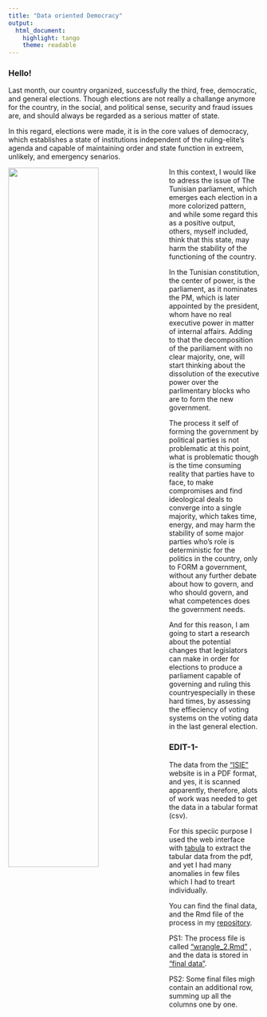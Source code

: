 ```yaml
---
title: "Data oriented Democracy"
output: 
  html_document:
    highlight: tango
    theme: readable
---
```


### Hello!

Last month, our country organized, successfully the third, free, democratic, and general elections.
Though elections are not really a challange anymore for the country, in the social, and political sense, security and fraud issues are, and should always be regarded as a serious matter of state. 

In this regard, elections were made, it is in the core values of democracy, which establishes a state of institutions independent of the ruling-elite's agenda and capable of maintaining order and state function in extreem, unlikely, and emergency senarios.



<img src="docs/ARP2.jpg" style="width:60%; margin-right: 20px" align="left">




In this context, I would like to adress the issue of The Tunisian parliament, which emerges each election in a more colorized pattern, and while some regard this as a positive output, others, myself included, think that this state, may harm the stability of the functioning of the country.

In the Tunisian constitution, the center of power, is the parliament, as it nominates the PM, which is later appointed by the president, whom have no real executive power in matter of internal affairs. 
Adding to that the decomposition of the pariliament with no clear majority, one, will start thinking about the dissolution of the executive power over the parlimentary blocks who are to form the new government.

The process it self of forming the government by political parties is not problematic at this point, what is problematic though is the time consuming reality that parties have to face, to make compromises and find ideological deals to converge into a single majority, which takes time, energy, and may harm the stability of some major parties who's role is deterministic for the politics in the country, only to FORM a government, without any further debate about how to govern, and who should govern, and what competences does the government needs.

And for this reason, I am going to start a research about the potential changes that legislators can make in order for elections to produce a parliament capable of governing and ruling this countryespecially in these hard times, by assessing the effieciency of voting systems on the voting data in the last general election. 

### EDIT-1-

The data from the ["ISIE"](http://www.isie.tn/) website is in a PDF format, and yes, it is scanned apparently, therefore, alots of work was needed to get the data in a tabular format (csv).

For this speciic purpose I used the web interface with [tabula](https://tabula.technology/) to extract the tabular data from the pdf, and yet I had many anomalies in few files which I had to treart individually.

You can find the final data, and the Rmd file of the process in my [repository](https://github.com/bennour007/elections).

PS1: The process file is called ["wrangle_2.Rmd"](https://github.com/bennour007/elections/blob/master/wrangle_2.Rmd) , and the data is stored in ["final data"](https://github.com/bennour007/elections/tree/master/final_data).

PS2: Some final files migh contain an additional row, summing up all the columns one by one.



